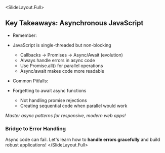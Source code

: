 
<SlideLayout.Full>
## Key Takeaways: Asynchronous JavaScript

- Remember:
- JavaScript is single-threaded but non-blocking
  - Callbacks → Promises → Async/Await (evolution)
  - Always handle errors in async code
  - Use Promise.all() for parallel operations
  - Async/await makes code more readable

- Common Pitfalls:
- Forgetting to await async functions
  - Not handling promise rejections
  - Creating sequential code when parallel would work

*Master async patterns for responsive, modern web apps!*

### Bridge to Error Handling
Async code can fail. Let's learn how to **handle errors gracefully** and build robust applications!
</SlideLayout.Full>